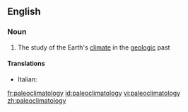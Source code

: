 ==English==

===Noun===
{{wikipedia}}
{{en-noun|-}}

# The study of the Earth's [[climate]] in the [[geologic]] past

====Translations====
{{trans-top}}
* Italian: {{t-|it|paleoclimatologia|f}}
{{trans-mid}}

{{trans-bottom}}

[[fr:paleoclimatology]]
[[id:paleoclimatology]]
[[vi:paleoclimatology]]
[[zh:paleoclimatology]]